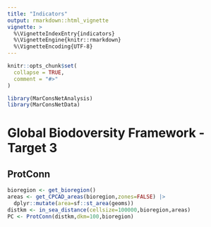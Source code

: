 ```yaml
---
title: "Indicators"
output: rmarkdown::html_vignette
vignette: >
  %\VignetteIndexEntry{indicators}
  %\VignetteEngine{knitr::rmarkdown}
  %\VignetteEncoding{UTF-8}
---
```


```r
knitr::opts_chunk$set(
  collapse = TRUE,
  comment = "#>"
)
```

```r
library(MarConsNetAnalysis)
library(MarConsNetData)
```

# Global Biodoversity Framework - Target 3

## ProtConn

```r
bioregion <- get_bioregion()
areas <- get_CPCAD_areas(bioregion,zones=FALSE) |>
  dplyr::mutate(area=sf::st_area(geoms))
distkm <- in_sea_distance(cellsize=100000,bioregion,areas)
PC <- ProtConn(distkm,dkm=100,bioregion)
```

